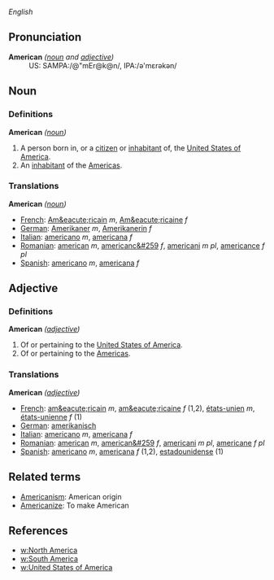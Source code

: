 ''English''

==Pronunciation==
;'''American''' ''([[noun]] and [[adjective]])''
:US: SAMPA:/@"mEr@k@n/, IPA:/&#601;'m&#603;r&#601;k&#601;n/

==Noun==

===Definitions===

;'''American''' ''([[noun]])''
#A person born in, or a [[citizen]] or [[inhabitant]] of, the [[United States of America]].
#An [[inhabitant]] of the [[America]]s.

=== Translations ===

'''American''' ''([[noun]])''
*[[French]]: [[Am&eacute;ricain]] ''m'', [[Am&eacute;ricaine]] ''f''
*[[German]]: [[Amerikaner]] ''m'', [[Amerikanerin]] ''f''
*[[Italian]]: [[americano]] ''m'', [[americana]] ''f''
*[[Romanian]]: [[american]] ''m'', [[americanc&#259]] ''f'', [[americani]] ''m pl'', [[americance]] ''f pl''
*[[Spanish]]: [[americano]] ''m'', [[americana]] ''f''

== Adjective ==

=== Definitions ===

;'''American''' ''([[adjective]])''
#Of or pertaining to the [[United States of America]].
#Of or pertaining to the [[America]]s.

=== Translations ===

'''American''' ''([[adjective]])''
*[[French]]: [[am&eacute;ricain]] ''m'', [[am&eacute;ricaine]] ''f'' (1,2), [[états-unien]] ''m'', [[états-unienne]] ''f'' (1)
*[[German]]: [[amerikanisch]]
*[[Italian]]: [[americano]] ''m'', [[americana]] ''f''
*[[Romanian]]: [[american]] ''m'', [[american&#259]] ''f'', [[americani]] ''m pl'', [[americane]] ''f pl''
*[[Spanish]]: [[americano]] ''m'', [[americana]] ''f'' (1,2), [[estadounidense]] (1)

== Related terms ==

*[[Americanism]]: American origin
*[[Americanize]]: To make American

== References ==

*[[w:North America]]
*[[w:South America]]
*[[w:United States of America]]
